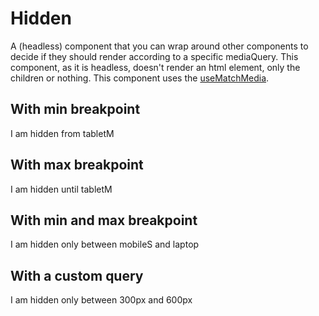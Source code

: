 
<Meta title="Headless/Hidden" component={Hidden} />

# Hidden

A (headless) component that you can wrap around other components to decide if they should render according to a specific mediaQuery. This component, as it is headless, doesn't render an html element, only the children or nothing.
This component uses the [useMatchMedia](https://github.com/Amsterdam/amsterdam-styled-components/tree/master/packages/asc-ui/src/utils/hooks/useMatchMedia.ts).

## With min breakpoint

<Preview>
  <Story name="With min breakpoint">
    <Fragment>
      <Hidden minBreakpoint="tabletM">I am hidden from tabletM</Hidden>
    </Fragment>
  </Story>
</Preview>

## With max breakpoint

<Preview>
  <Story name="With max breakpoint">
    <Fragment>
      <Hidden maxBreakpoint="tabletM">I am hidden until tabletM</Hidden>
    </Fragment>
  </Story>
</Preview>

## With min and max breakpoint

<Preview>
  <Story name="With min and max breakpoint">
    <Fragment>
      <Hidden minBreakpoint="mobileS" maxBreakpoint="laptop">
        I am hidden only between mobileS and laptop
      </Hidden>
    </Fragment>
  </Story>
</Preview>

## With a custom query

<Preview>
  <Story name="With a custom query">
    <Fragment>
      <Hidden query="(min-width: 300px) and (max-width: 600px)">
        I am hidden only between 300px and 600px
      </Hidden>
    </Fragment>
  </Story>
</Preview>
